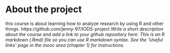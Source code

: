 
# About the project
this course is about learning how to analyze research by using R and other things.
https://github.com/jenny-97/IODS-project
*Write a short description about the course and add a link to your github repository here. This is an R markdown (.Rmd) file so you can use R markdown syntax. See the 'Useful links' page in the mooc area (chapter 1) for instructions.*
